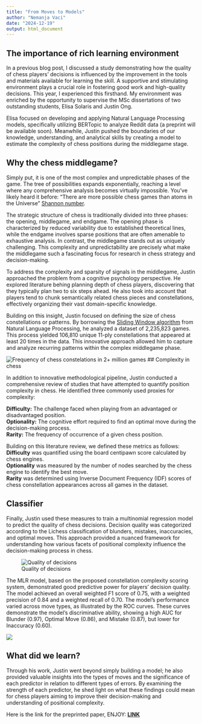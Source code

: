 ```yaml
---
title: "From Moves to Models"
author: "Nemanja Vaci"
date: "2024-12-19"
output: html_document
---
```


## The importance of rich learning environment

In a previous blog post, I discussed a study demonstrating how the quality of chess players' decisions is influenced by the improvement in the tools and materials available for learning the skill. A supportive and stimulating environment plays a crucial role in fostering good work and high-quality decisions. This year, I experienced this firsthand. My environment was enriched by the opportunity to supervise the MSc dissertations of two outstanding students, Elisa Solaris and Justin Ong. </br>

Elisa focused on developing and applying Natural Language Processing models, specifically utilizing BERTopic to analyze Reddit data (a preprint will be available soon). Meanwhile, Justin pushed the boundaries of our knowledge, understanding, and analytical skills by creating a model to estimate the complexity of chess positions during the middlegame stage. </br>

## Why the chess middlegame? 

Simply put, it is one of the most complex and unpredictable phases of the game. The tree of possibilities expands exponentially, reaching a level where any comprehensive analysis becomes virtually impossible. You've likely heard it before: "There are more possible chess games than atoms in the Universe" [Shannon number](https://en.wikipedia.org/wiki/Shannon_number). </br>

The strategic structure of chess is traditionally divided into three phases: the opening, middlegame, and endgame. The opening phase is characterized by reduced variability due to established theoretical lines, while the endgame involves sparse positions that are often amenable to exhaustive analysis. In contrast, the middlegame stands out as uniquely challenging. This complexity and unpredictability are precisely what make the middlegame such a fascinating focus for research in chess strategy and decision-making. </br>

To address the complexity and sparsity of signals in the middlegame, Justin approached the problem from a cognitive psychology perspective. He explored literature behing planning depth of chess players, discovering that they typically plan two to six steps ahead. He also took into account that players tend to chunk semantically related chess pieces and constellations, effectively organizing their vast domain-specific knowledge. </br>

Building on this insight, Justin focused on defining the size of chess constellations or patterns. By borrowing the [Sliding Window algorithm](https://stackoverflow.com/questions/8269916/what-is-sliding-window-algorithm-examples) from Natural Language Processing, he analyzed a dataset of 2,235,823 games. This process yielded 106,810 unique 11-ply constellations that appeared at least 20 times in the data. This innovative approach allowed him to capture and analyze recurring patterns within the complex middlegame phase. </br>

![Frequency of chess constelations in 2+ million games](/images/Zipf.png)
## Complexity in chess


In addition to innovative methodological pipeline, Justin conducted a comprehensive review of studies that have attempted to quantify position complexity in chess. He identified three commonly used proxies for complexity:

__Difficulty:__ The challenge faced when playing from an advantaged or disadvantaged position. </br>
__Optionality:__ The cognitive effort required to find an optimal move during the decision-making process. </br>
__Rarity:__ The frequency of occurrence of a given chess position. </br> 


Building on this literature review, we defined these metrics as follows:</br>
__Difficulty__ was quantified using the board centipawn score calculated by chess engines. </br>
__Optionality__ was measured by the number of nodes searched by the chess engine to identify the best move. </br>
__Rarity__ was determined using Inverse Document Frequency (IDF) scores of chess constellation appearances across all games in the dataset. </br>

## Classifier

Finally, Justin used these measures to train a multinomial regression model to predict the quality of chess decisions. Decision quality was categorized according to the Lichess classification of blunders, mistakes, inaccuracies, and optimal moves. This approach provided a nuanced framework for understanding how various facets of positional complexity influence the decision-making process in chess.


![Quality of decisions](/images/Lichess2.png)

The MLR model, based on the proposed constellation complexity scoring system, demonstrated good predictive power for players' decision quality. The model achieved an overall weighted F1 score of 0.75, with a weighted precision of 0.84 and a weighted recall of 0.70. The model's performance varied across move types, as illustrated by the ROC curves. These curves demonstrate the model's discriminative ability, showing a high AUC for Blunder (0.97), Optimal Move (0.86), and Mistake (0.87), but lower for Inaccuracy (0.60). 

![](/images/AccuracyChess.png)

## What did we learn?

Through his work, Justin went beyond simply building a model; he also provided valuable insights into the types of moves and the significance of each predictor in relation to different types of errors. By examining the strength of each predictor, he shed light on what these findings could mean for chess players aiming to improve their decision-making and understanding of positional complexity. </br>

Here is the link for the preprinted paper, ENJOY: __[LINK](https://www.researchsquare.com/article/rs-5574128/v1)__

